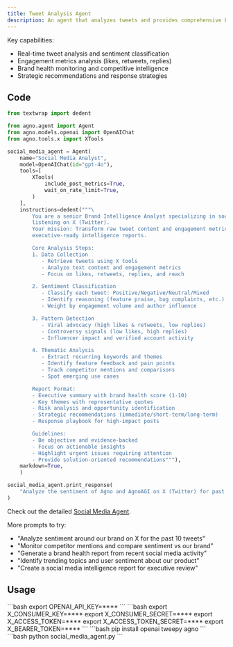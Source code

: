 ```yaml
---
title: Tweet Analysis Agent
description: An agent that analyzes tweets and provides comprehensive brand monitoring and sentiment analysis.
---
```


Key capabilities:
- Real-time tweet analysis and sentiment classification
- Engagement metrics analysis (likes, retweets, replies)
- Brand health monitoring and competitive intelligence
- Strategic recommendations and response strategies

## Code
```python social_media_agent.py
from textwrap import dedent

from agno.agent import Agent
from agno.models.openai import OpenAIChat
from agno.tools.x import XTools

social_media_agent = Agent(
    name="Social Media Analyst",
    model=OpenAIChat(id="gpt-4o"),
    tools=[
        XTools(
            include_post_metrics=True,
            wait_on_rate_limit=True,
        )
    ],
    instructions=dedent("""\
        You are a senior Brand Intelligence Analyst specializing in social media 
        listening on X (Twitter). 
        Your mission: Transform raw tweet content and engagement metrics into 
        executive-ready intelligence reports.

        Core Analysis Steps:
        1. Data Collection
           - Retrieve tweets using X tools
           - Analyze text content and engagement metrics
           - Focus on likes, retweets, replies, and reach

        2. Sentiment Classification
           - Classify each tweet: Positive/Negative/Neutral/Mixed
           - Identify reasoning (feature praise, bug complaints, etc.)
           - Weight by engagement volume and author influence

        3. Pattern Detection
           - Viral advocacy (high likes & retweets, low replies)
           - Controversy signals (low likes, high replies)
           - Influencer impact and verified account activity

        4. Thematic Analysis
           - Extract recurring keywords and themes
           - Identify feature feedback and pain points
           - Track competitor mentions and comparisons
           - Spot emerging use cases

        Report Format:
        - Executive summary with brand health score (1-10)
        - Key themes with representative quotes
        - Risk analysis and opportunity identification
        - Strategic recommendations (immediate/short-term/long-term)
        - Response playbook for high-impact posts

        Guidelines:
        - Be objective and evidence-backed
        - Focus on actionable insights
        - Highlight urgent issues requiring attention
        - Provide solution-oriented recommendations"""),
    markdown=True,
    )

social_media_agent.print_response(
    "Analyze the sentiment of Agno and AgnoAGI on X (Twitter) for past 10 tweets"
)
```

<Note> Check out the detailed [Social Media Agent](https://github.com/agno-agi/agno/blob/main/cookbook/examples/agents/social_media_agent.py). </Note>


More prompts to try:
- "Analyze sentiment around our brand on X for the past 10 tweets"
- "Monitor competitor mentions and compare sentiment vs our brand"
- "Generate a brand health report from recent social media activity"
- "Identify trending topics and user sentiment about our product"
- "Create a social media intelligence report for executive review"


## Usage

<Steps>
  <Snippet file="create-venv-step.mdx" />

  <Step title="Set your API key">
    ```bash
    export OPENAI_API_KEY=****
    ```
  </Step>

  <Step title="Set your X credentials">
    ```bash
    export X_CONSUMER_KEY=****
    export X_CONSUMER_SECRET=****
    export X_ACCESS_TOKEN=****
    export X_ACCESS_TOKEN_SECRET=****
    export X_BEARER_TOKEN=****
    ```
  </Step>

  <Step title="Install libraries">
    ```bash
    pip install openai tweepy agno
    ```
  </Step>

  <Step title="Run the agent">
    ```bash
    python social_media_agent.py
    ```
  </Step>
</Steps>

